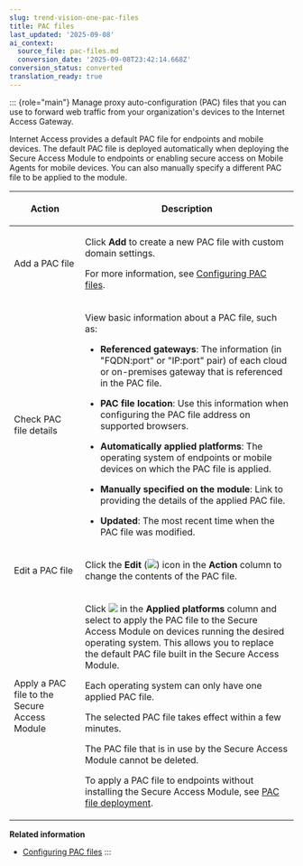 ```yaml
---
slug: trend-vision-one-pac-files
title: PAC files
last_updated: '2025-09-08'
ai_context:
  source_file: pac-files.md
  conversion_date: '2025-09-08T23:42:14.668Z'
conversion_status: converted
translation_ready: true
---
```


::: {role="main"}
Manage proxy auto-configuration (PAC) files that you can use to forward web traffic from your organization's devices to the Internet Access Gateway.

Internet Access provides a default PAC file for endpoints and mobile devices. The default PAC file is deployed automatically when deploying the Secure Access Module to endpoints or enabling secure access on Mobile Agents for mobile devices. You can also manually specify a different PAC file to be applied to the module.

<table>
<colgroup>
<col style="width: 25%" />
<col style="width: 75%" />
</colgroup>
<thead>
<tr>
<th><p>Action</p></th>
<th><p>Description</p></th>
</tr>
</thead>
<tbody>
<tr>
<td><p>Add a PAC file</p></td>
<td><p>Click <strong>Add</strong> to create a new PAC file with custom domain settings.</p>
<p>For more information, see <a href="trend-vision-one-configuring-pac-files">Configuring PAC files</a>.</p></td>
</tr>
<tr>
<td><p>Check PAC file details</p></td>
<td><p>View basic information about a PAC file, such as:</p>
<ul>
<li><p><strong>Referenced gateways</strong>: The information (in "FQDN:port" or "IP:port" pair) of each cloud or on-premises gateway that is referenced in the PAC file.</p></li>
<li><p><strong>PAC file location</strong>: Use this information when configuring the PAC file address on supported browsers.</p></li>
<li><p><strong>Automatically applied platforms</strong>: The operating system of endpoints or mobile devices on which the PAC file is applied.</p></li>
<li><p><strong>Manually specified on the module</strong>: Link to providing the details of the applied PAC file.</p></li>
<li><p><strong>Updated</strong>: The most recent time when the PAC file was modified.</p></li>
</ul></td>
</tr>
<tr>
<td><p>Edit a PAC file</p></td>
<td><p>Click the <strong>Edit</strong> (<img src="./images/edit_icon=GUID-1F1D1164-5310-4D6D-ACD0-6049C86960AF.webp" />) icon in the <strong>Action</strong> column to change the contents of the PAC file.</p></td>
</tr>
<tr>
<td><p>Apply a PAC file to the Secure Access Module</p></td>
<td><p>Click <img src="./images/apply_PAC_file=c95a7e15-901f-4293-aea0-a557e44d3145.webp" /> in the <strong>Applied platforms</strong> column and select to apply the PAC file to the Secure Access Module on devices running the desired operating system. This allows you to replace the default PAC file built in the Secure Access Module.</p>
<p>Each operating system can only have one applied PAC file.</p>
<p>The selected PAC file takes effect within a few minutes.</p>
<p>The PAC file that is in use by the Secure Access Module cannot be deleted.</p>
<p>To apply a PAC file to endpoints without installing the Secure Access Module, see <a href="trend-vision-one-pac-file-deployment">PAC file deployment</a>.</p></td>
</tr>
</tbody>
</table>

**Related information**

- [Configuring PAC files](configuring-pac-files.md "Add domains to your existing PAC files to bypass proxy handling, or add new custom PAC files.")
:::
